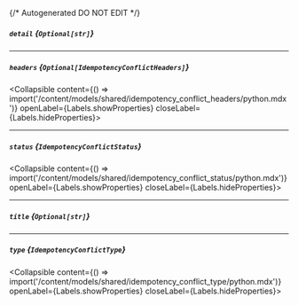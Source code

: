 {/* Autogenerated DO NOT EDIT  */}

##### `detail` *{`Optional[str]`}*

---
##### `headers` *{`Optional[IdempotencyConflictHeaders]`}*
<Collapsible content={() => import('/content/models/shared/idempotency_conflict_headers/python.mdx')} openLabel={Labels.showProperties} closeLabel={Labels.hideProperties}>
</Collapsible>

---
##### `status` *{`IdempotencyConflictStatus`}*
<Collapsible content={() => import('/content/models/shared/idempotency_conflict_status/python.mdx')} openLabel={Labels.showProperties} closeLabel={Labels.hideProperties}>
</Collapsible>

---
##### `title` *{`Optional[str]`}*

---
##### `type` *{`IdempotencyConflictType`}*
<Collapsible content={() => import('/content/models/shared/idempotency_conflict_type/python.mdx')} openLabel={Labels.showProperties} closeLabel={Labels.hideProperties}>
</Collapsible>


